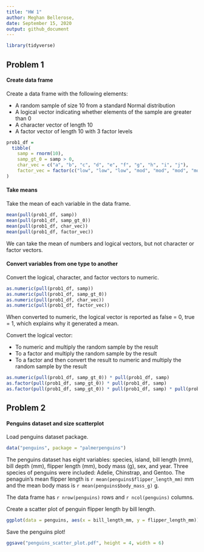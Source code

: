 ```yaml
---
title: "HW 1"
author: Meghan Bellerose,
date: September 15, 2020
output: github_document
---
```


```r
library(tidyverse)

```


## Problem 1

#### Create data frame

Create a data frame with the following elements: 

* A random sample of size 10 from a standard Normal distribution
* A logical vector indicating whether elements of the sample are greater than 0
* A character vector of length 10
* A factor vector of length 10 with 3 factor levels

```r
prob1_df = 
  tibble(
    samp = rnorm(10),
    samp_gt_0 = samp > 0,
    char_vec = c("a", "b", "c", "d", "e", "f", "g", "h", "i", "j"),
    factor_vec = factor(c("low", "low", "low", "mod", "mod", "mod", "mod", "high", "high", "high"))
)

```

#### Take means

Take the mean of each variable in the data frame.

```r
mean(pull(prob1_df, samp))
mean(pull(prob1_df, samp_gt_0))
mean(pull(prob1_df, char_vec))
mean(pull(prob1_df, factor_vec))
```

We can take the mean of numbers and logical vectors, but not character or factor vectors.

#### Convert variables from one type to another

Convert the logical, character, and factor vectors to numeric.

```r
as.numeric(pull(prob1_df, samp))
as.numeric(pull(prob1_df, samp_gt_0))
as.numeric(pull(prob1_df, char_vec))
as.numeric(pull(prob1_df, factor_vec))
```

When converted to numeric, the logical vector is reported as false = 0, true = 1, which explains why it generated a mean.

Convert the logical vector:

* To numeric and multiply the random sample by the result
* To a factor and multiply the random sample by the result
* To a factor and then convert the result to numeric and multiply the random sample by the result

```r
as.numeric(pull(prob1_df, samp_gt_0)) * pull(prob1_df, samp)
as.factor(pull(prob1_df, samp_gt_0)) * pull(prob1_df, samp)
as.factor(pull(prob1_df, samp_gt_0)) * pull(prob1_df, samp) * pull(prob1_df, samp)
```

## Problem 2

#### Penguins dataset and size scatterplot

Load penguins dataset package.

```r
data("penguins", package = "palmerpenguins")
```

The penguins dataset has eight variables: species, island, bill length (mm), bill depth (mm), flipper length (mm), body mass (g), sex, and year. Three species of penguins were included: Adelie, Chinstrap, and Gentoo. The penaguin's mean flipper length is `r mean(penguins$flipper_length_mm)` mm and the mean body mass is `r mean(penguins$body_mass_g)` g.

The data frame has `r nrow(penguins)` rows and `r ncol(penguins)` columns.

Create a scatter plot of penguin flipper length by bill length. 

```r
ggplot(data = penguins, aes(x = bill_length_mm, y = flipper_length_mm)) + geom_point(aes(color = species)) + labs(title = "Penguin bill and flipper length by species", x = "Bill length (mm)", y = "Flipper length (mm)", color = "Penguin species") 
```

Save the penguins plot!

```r
ggsave("penguins_scatter_plot.pdf", height = 4, width = 6)
```
